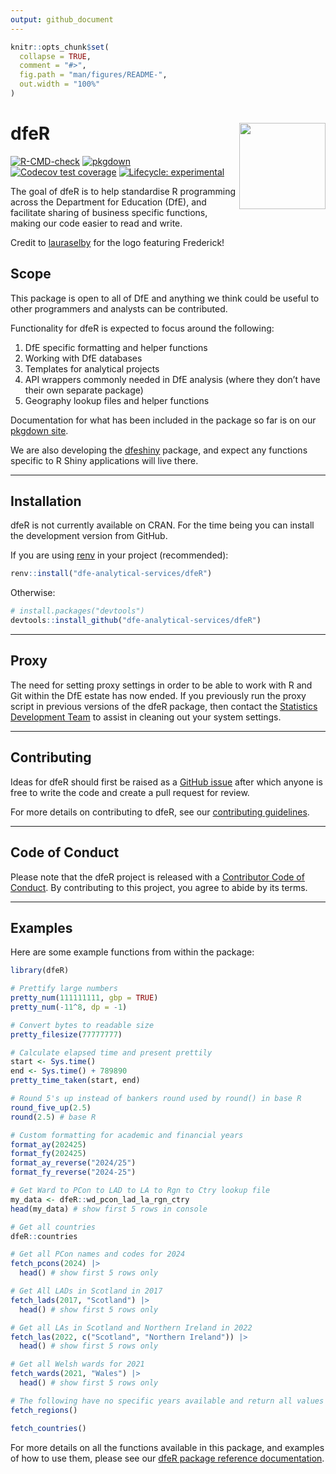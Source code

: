 ```yaml
---
output: github_document
---
```


<!-- README.md is generated from README.Rmd. Please edit that file -->

```r
knitr::opts_chunk$set(
  collapse = TRUE,
  comment = "#>",
  fig.path = "man/figures/README-",
  out.width = "100%"
)
```

# dfeR <a href="http://dfe-analytical-services.github.io/dfeR/"><img src="man/figures/logo.png" align="right" height="138" /></a>

<!-- badges: start -->
[![R-CMD-check](https://github.com/dfe-analytical-services/dfeR/actions/workflows/R-CMD-check.yaml/badge.svg)](https://github.com/dfe-analytical-services/dfeR/actions/workflows/R-CMD-check.yaml)
[![pkgdown](https://github.com/dfe-analytical-services/dfeR/actions/workflows/pkgdown.yaml/badge.svg)](https://github.com/dfe-analytical-services/dfeR/actions/workflows/pkgdown.yaml)
[![Codecov test coverage](https://codecov.io/gh/dfe-analytical-services/dfeR/branch/main/graph/badge.svg)](https://app.codecov.io/gh/dfe-analytical-services/dfeR?branch=main)
[![Lifecycle: experimental](https://img.shields.io/badge/lifecycle-experimental-orange.svg)](https://lifecycle.r-lib.org/articles/stages.html#experimental)
<!-- badges: end -->

The goal of dfeR is to help standardise R programming across the Department for Education (DfE), and facilitate sharing of business specific functions, making our code easier to read and write.

Credit to [lauraselby](https://github.com/lauraselby) for the logo featuring Frederick!

## Scope

This package is open to all of DfE and anything we think could be useful to other programmers and analysts can be contributed.

Functionality for dfeR is expected to focus around the following:

1. DfE specific formatting and helper functions
2. Working with DfE databases
3. Templates for analytical projects
4. API wrappers commonly needed in DfE analysis (where they don't have their own separate package)
5. Geography lookup files and helper functions

Documentation for what has been included in the package so far is on our [pkgdown site](http://dfe-analytical-services.github.io/dfeR/).

We are also developing the [dfeshiny](https://github.com/dfe-analytical-services/dfeshiny) package, and expect any functions specific to R Shiny applications will live there.

---

## Installation

dfeR is not currently available on CRAN. For the time being you can install the development version from GitHub.

If you are using [renv](https://rstudio.github.io/renv/articles/renv.html) in your project (recommended):

``` r
renv::install("dfe-analytical-services/dfeR")
```

Otherwise:

``` r
# install.packages("devtools")
devtools::install_github("dfe-analytical-services/dfeR")
```

---

## Proxy

The need for setting proxy settings in order to be able to work with R and Git within the DfE estate has now ended. If you previously run the proxy script in previous versions of the dfeR package, then contact the [Statistics Development Team](statistics.development@education.gov.uk) to assist in cleaning out your system settings.

---

## Contributing

Ideas for dfeR should first be raised as a [GitHub issue](https://github.com/dfe-analytical-services/dfeR) after which anyone is free to write the code and create a pull request for review. 

For more details on contributing to dfeR, see our [contributing guidelines](https://dfe-analytical-services.github.io/dfeR/CONTRIBUTING.html).

---

## Code of Conduct

Please note that the dfeR project is released with a [Contributor Code of Conduct](https://dfe-analytical-services.github.io/dfeR/CODE_OF_CONDUCT.html). By contributing to this project, you agree to abide by its terms.

---

## Examples

Here are some example functions from within the package:

```r
library(dfeR)

# Prettify large numbers
pretty_num(111111111, gbp = TRUE)
pretty_num(-11^8, dp = -1)

# Convert bytes to readable size
pretty_filesize(77777777)

# Calculate elapsed time and present prettily
start <- Sys.time()
end <- Sys.time() + 789890
pretty_time_taken(start, end)

# Round 5's up instead of bankers round used by round() in base R
round_five_up(2.5)
round(2.5) # base R

# Custom formatting for academic and financial years
format_ay(202425)
format_fy(202425)
format_ay_reverse("2024/25")
format_fy_reverse("2024-25")

# Get Ward to PCon to LAD to LA to Rgn to Ctry lookup file
my_data <- dfeR::wd_pcon_lad_la_rgn_ctry
head(my_data) # show first 5 rows in console

# Get all countries
dfeR::countries

# Get all PCon names and codes for 2024
fetch_pcons(2024) |>
  head() # show first 5 rows only

# Get All LADs in Scotland in 2017
fetch_lads(2017, "Scotland") |>
  head() # show first 5 rows only

# Get all LAs in Scotland and Northern Ireland in 2022
fetch_las(2022, c("Scotland", "Northern Ireland")) |>
  head() # show first 5 rows only

# Get all Welsh wards for 2021
fetch_wards(2021, "Wales") |>
  head() # show first 5 rows only

# The following have no specific years available and return all values
fetch_regions()

fetch_countries()
```

For more details on all the functions available in this package, and examples of how to use them, please see our [dfeR package reference documentation](https://dfe-analytical-services.github.io/dfeR/reference/index.html).
